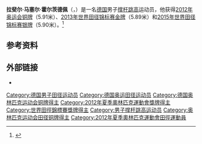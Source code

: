 {{noteTA|G1=德国地名}}
{{Infobox sportsperson
| name           = Raphael Holzdeppe
| fullname       = Raphael Marcel Holzdeppe
| image          = Raphael Holzdeppe Ostrava 2011.jpg
| image_size     = 230px
| caption        = 2011年
| nationality    = 德国
| residence      = [[茨韦布吕肯|茨韦布吕肯]]
| birth_date     = {{birth date and age|1989|09|28|df=y}}
| birth_place    = [[凯撒斯劳滕|凯撒斯劳滕]]
| height         = {{height|m=1.81}}
| weight         = {{convert|80|kg|lb|abbr=on}}
| sport          = [[田径|田径]]
| event          = [[撑杆跳高|撑杆跳高]]
| club           = [[LAZ_Zweibrücken|LAZ Zweibrücken]]
| coach          = [[Andrei_Tivontchik|Andrei Tivontchik]]
| show-medals    = no
| medaltemplates = 
{{MedalOlympic}}
{{MedalBronze|[[2012年奥运会|2012 伦敦]]|男子撑杆跳高}}
{{MedalCompetition|[[世界田径锦标赛|世界田径锦标赛]]}}
{{MedalGold|[[2013年世界田径锦标赛|2013 莫斯科]]|男子撑杆跳高}}
{{MedalSilver|[[2015年世界田径锦标赛|2015 北京]]|男子撑杆跳高}}
{{MedalCompetition|[[欧洲田径锦标赛|欧洲田径锦标赛]]}}
{{MedalBronze|[[2012_European_Athletics_Championships|2012 Helsinki]]|[[2012_European_Athletics_Championships_–_Men's_pole_vault|Pole vault]]}}
{{MedalCompetition|[[European_Athletics_U23_Championships|European U23 Championships]]}}
{{MedalGold|[[2009_European_Athletics_U23_Championships|2009 Kaunas]]|[[2009_European_Athletics_U23_Championships_–_Men's_pole_vault|Pole vault]]}}
{{MedalCompetition|[[IAAF_World_Junior_Championships_in_Athletics|World Junior Championships]]}}
{{MedalGold|[[2008_World_Junior_Championships_in_Athletics|2008 Bydgoszcz]]|Pole vault}}
}}
'''拉斐尔·马塞尔·霍尔茨德佩'''（{{lang-de|Raphael Marcel Holzdeppe}}，{{bd|1989年|9月28日||}}）是一名[[德国|德国]]男子[[撑杆跳高|撑杆跳高]]运动员，他获得[[2012年奥运会|2012年奥运会]][[铜牌|铜牌]]（5.91米）、[[2013年世界田径锦标赛|2013年世界田径锦标赛]][[金牌|金牌]]（5.89米）和[[2015年世界田径锦标赛|2015年世界田径锦标赛]][[银牌|银牌]]（5.90米）。<ref>{{Cite web |url=http://media.aws.iaaf.org/competitiondocuments/pdf/4875/AT-PV-M-f----.RS6.pdf |title=Final results |access-date=2015-08-31 |archive-date=2015-09-28 |archive-url=https://web.archive.org/web/20150928085319/http://media.aws.iaaf.org/competitiondocuments/pdf/4875/AT-PV-M-f----.RS6.pdf |dead-url=no }}</ref>

==参考资料==
{{Reflist}}

==外部链接==
* {{iaaf name|id=235375|name=Raphael Holzdeppe|letter=h}}

{{DEFAULTSORT:Holzdeppe, Raphael}}
[[Category:德国男子田径运动员|Category:德国男子田径运动员]]
[[Category:德国奥运田径运动员|Category:德国奥运田径运动员]]
[[Category:德国奥林匹克运动会铜牌得主|Category:德国奥林匹克运动会铜牌得主]]
[[Category:2012年夏季奧林匹克運動會獎牌得主|Category:2012年夏季奧林匹克運動會獎牌得主]]
[[Category:世界田徑錦標賽獎牌得主|Category:世界田徑錦標賽獎牌得主]]
[[Category:男子撑杆跳高运动员|Category:男子撑杆跳高运动员]]
[[Category:奥林匹克运动会田径铜牌得主|Category:奥林匹克运动会田径铜牌得主]]
[[Category:2012年夏季奧林匹克運動會田徑運動員|Category:2012年夏季奧林匹克運動會田徑運動員]]